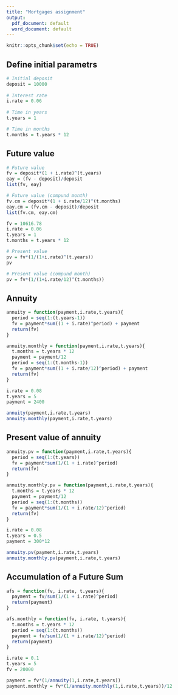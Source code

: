 ```yaml
---
title: "Mortgages assignment"
output:
  pdf_document: default
  word_document: default
---
```


```r
knitr::opts_chunk$set(echo = TRUE)
```


## Define initial parametrs

```r
# Initial deposit 
deposit = 10000
  
# Interest rate
i.rate = 0.06
  
# Time in years
t.years = 1

# Time in months
t.months = t.years * 12
```

## Future value

```r
# Future value 
fv = deposit*(1 + i.rate)^(t.years)
eay = (fv - deposit)/deposit
list(fv, eay)

# Future value (compund month)
fv.cm = deposit*(1 + i.rate/12)^(t.months)
eay.cm = (fv.cm - deposit)/deposit
list(fv.cm, eay.cm)

```


```r
fv = 10616.78
i.rate = 0.06
t.years = 1
t.months = t.years * 12

# Present value
pv = fv*(1/(1+i.rate)^(t.years))
pv

# Present value (compund month)
pv = fv*(1/(1+i.rate/12)^(t.months))
```

## Annuity

```r
annuity = function(payment,i.rate,t.years){
  period = seq(1:(t.years-1))
  fv = payment*sum((1 + i.rate)^period) + payment
  return(fv)
}

annuity.monthly = function(payment,i.rate,t.years){
  t.months = t.years * 12
  payment = payment/12
  period = seq(1:(t.months-1))
  fv = payment*sum((1 + i.rate/12)^period) + payment
  return(fv)
}

i.rate = 0.08
t.years = 5
payment = 2400

annuity(payment,i.rate,t.years)
annuity.monthly(payment,i.rate,t.years)
```

## Present value of annuity

```r
annuity.pv = function(payment,i.rate,t.years){
  period = seq(1:(t.years))
  fv = payment*sum(1/(1 + i.rate)^period)
  return(fv)
}

annuity.monthly.pv = function(payment,i.rate,t.years){
  t.months = t.years * 12
  payment = payment/12
  period = seq(1:(t.months))
  fv = payment*sum(1/(1 + i.rate/12)^period)
  return(fv)
}

i.rate = 0.08
t.years = 0.5
payment = 300*12

annuity.pv(payment,i.rate,t.years)
annuity.monthly.pv(payment,i.rate,t.years)
```

## Accumulation of a Future Sum

```r

afs = function(fv, i.rate, t.years){
  payment = fv/sum(1/(1 + i.rate)^period)
  return(payment)
}

afs.monthly = function(fv, i.rate, t.years){
  t.months = t.years * 12
  period = seq(1:(t.months))
  payment = fv/sum(1/(1 + i.rate/12)^period)
  return(payment)
}

i.rate = 0.1
t.years = 5
fv = 20000

payment = fv*(1/annuity(1,i.rate,t.years))
payment.monthly = fv*(1/annuity.monthly(1,i.rate,t.years))/12

```

```r

```

